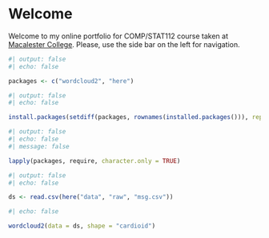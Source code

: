 # Welcome {.unnumbered}

Welcome to my online portfolio for COMP/STAT112 course taken at [Macalester College](https://www.macalester.edu/).  Please, use the side bar on the left for navigation.

```{r}
#| output: false
#| echo: false

packages <- c("wordcloud2", "here")
```

```{r}
#| output: false
#| echo: false

install.packages(setdiff(packages, rownames(installed.packages())), repos = "http://cran.us.r-project.org")
```

```{r}
#| output: false
#| echo: false
#| message: false

lapply(packages, require, character.only = TRUE)
```

```{r}
#| output: false
#| echo: false

ds <- read.csv(here("data", "raw", "msg.csv"))
```

```{r}
#| echo: false

wordcloud2(data = ds, shape = "cardioid")
```

